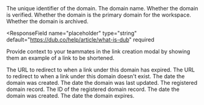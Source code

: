 <ResponseField name="id" type="string" required>
  The unique identifier of the domain.
</ResponseField>

<ResponseField name="slug" type="string" required>
  The domain name.
</ResponseField>

<ResponseField name="verified" type="boolean" default={false} required>
  Whether the domain is verified.
</ResponseField>

<ResponseField name="primary" type="boolean" default={false} required>
  Whether the domain is the primary domain for the workspace.
</ResponseField>

<ResponseField name="archived" type="boolean" default={false} required>
  Whether the domain is archived.
</ResponseField>

<ResponseField
  name="placeholder"
  type="string"
  default="https://dub.co/help/article/what-is-dub"
  required
>
  Provide context to your teammates in the link creation modal by showing them
  an example of a link to be shortened.
</ResponseField>

<ResponseField name="expiredUrl" type="string | null" required>
  The URL to redirect to when a link under this domain has expired.
</ResponseField>

<ResponseField name="notFoundUrl" type="string | null" required>
  The URL to redirect to when a link under this domain doesn't exist.
</ResponseField>

<ResponseField name="createdAt" type="string" required>
  The date the domain was created.
</ResponseField>

<ResponseField name="updatedAt" type="string" required>
  The date the domain was last updated.
</ResponseField>

<ResponseField name="registeredDomain" type="object | null" required>
  The registered domain record.
  <Expandable title="properties">
    <ResponseField name="id" type="string" required>
      The ID of the registered domain record.
    </ResponseField>
    <ResponseField name="createdAt" type="string" required>
      The date the domain was created.
    </ResponseField>
    <ResponseField name="expiresAt" type="string" required>
      The date the domain expires.
    </ResponseField>
  </Expandable>
</ResponseField>
